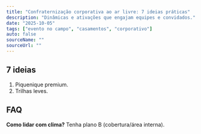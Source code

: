 ```yaml
---
title: "Confraternização corporativa ao ar livre: 7 ideias práticas"
description: "Dinâmicas e ativações que engajam equipes e convidados."
date: "2025-10-05"
tags: ["evento no campo", "casamentos", "corporativo"]
auto: false
sourceName: ""
sourceUrl: ""
---
```


## 7 ideias

1. Piquenique premium.
2. Trilhas leves.

## FAQ

**Como lidar com clima?** Tenha plano B (cobertura/área interna).


